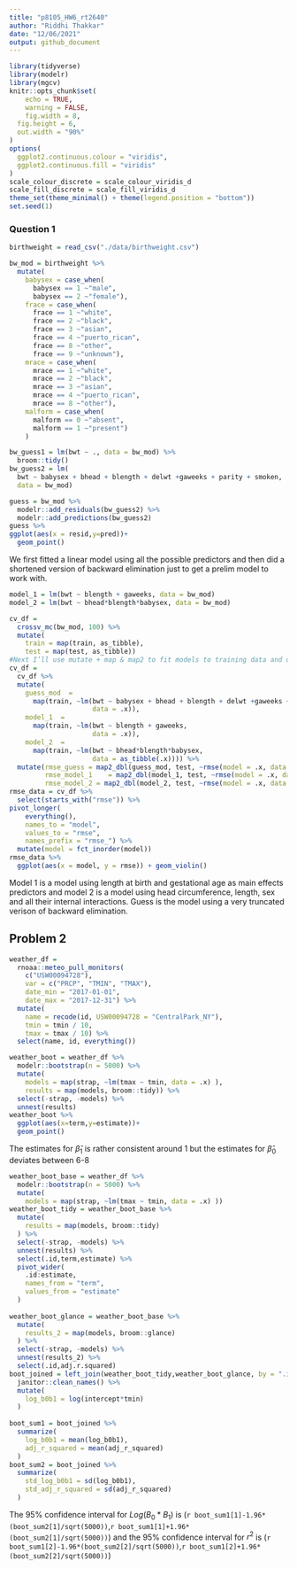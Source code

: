 ```yaml
---
title: "p8105_HW6_rt2640"
author: "Riddhi Thakkar"
date: "12/06/2021"
output: github_document
---
```


```r
library(tidyverse)
library(modelr)
library(mgcv)
knitr::opts_chunk$set(
	echo = TRUE,
	warning = FALSE,
	fig.width = 8, 
  fig.height = 6,
  out.width = "90%"
)
options(
  ggplot2.continuous.colour = "viridis",
  ggplot2.continuous.fill = "viridis"
)
scale_colour_discrete = scale_colour_viridis_d
scale_fill_discrete = scale_fill_viridis_d
theme_set(theme_minimal() + theme(legend.position = "bottom"))
set.seed(1)

```


### Question 1

```r
birthweight = read_csv("./data/birthweight.csv")
```

```r
bw_mod = birthweight %>% 
  mutate(
    babysex = case_when(
      babysex == 1 ~"male",
      babysex == 2 ~"female"),
    frace = case_when(
      frace == 1 ~"white",
      frace == 2 ~"black",
      frace == 3 ~"asian",
      frace == 4 ~"puerto_rican",
      frace == 8 ~"other",
      frace == 9 ~"unknown"),
    mrace = case_when(
      mrace == 1 ~"white",
      mrace == 2 ~"black",
      mrace == 3 ~"asian",
      mrace == 4 ~"puerto_rican",
      mrace == 8 ~"other"),
    malform = case_when(
      malform == 0 ~"absent",
      malform == 1 ~"present")
    )
```

```r
bw_guess1 = lm(bwt ~ ., data = bw_mod) %>% 
  broom::tidy()
bw_guess2 = lm(
  bwt ~ babysex + bhead + blength + delwt +gaweeks + parity + smoken, 
  data = bw_mod)
```

```r
guess = bw_mod %>% 
  modelr::add_residuals(bw_guess2) %>%  
  modelr::add_predictions(bw_guess2)
guess %>% 
ggplot(aes(x = resid,y=pred))+
  geom_point()
```

We first fitted a linear model using all the possible predictors and then did a shortened version of backward elimination just to get a prelim model to work with.

```r
model_1 = lm(bwt ~ blength + gaweeks, data = bw_mod)
model_2 = lm(bwt ~ bhead*blength*babysex, data = bw_mod)
```

```r
cv_df =
  crossv_mc(bw_mod, 100) %>% 
  mutate(
    train = map(train, as_tibble),
    test = map(test, as_tibble))
#Next I’ll use mutate + map & map2 to fit models to training data and obtain corresponding RMSEs for the testing data.
cv_df = 
  cv_df %>% 
  mutate(
    guess_mod  = 
      map(train, ~lm(bwt ~ babysex + bhead + blength + delwt +gaweeks + parity + smoken, 
                     data = .x)),
    model_1  = 
      map(train, ~lm(bwt ~ blength + gaweeks, 
                     data = .x)),
    model_2  = 
      map(train, ~lm(bwt ~ bhead*blength*babysex, 
                     data = as_tibble(.x)))) %>% 
  mutate(rmse_guess = map2_dbl(guess_mod, test, ~rmse(model = .x, data = .y)),
         rmse_model_1    = map2_dbl(model_1, test, ~rmse(model = .x, data = .y)),
         rmse_model_2 = map2_dbl(model_2, test, ~rmse(model = .x, data = .y)))
rmse_data = cv_df %>% 
  select(starts_with("rmse")) %>% 
pivot_longer(
    everything(),
    names_to = "model", 
    values_to = "rmse",
    names_prefix = "rmse_") %>% 
  mutate(model = fct_inorder(model))
rmse_data %>% 
  ggplot(aes(x = model, y = rmse)) + geom_violin()
```

Model 1 is a model using length at birth and gestational age as main effects predictors and model 2 is a model using head circumference, length, sex and all their internal interactions. Guess is the model using a very truncated verison of backward elimination.



## Problem 2

```r
weather_df = 
  rnoaa::meteo_pull_monitors(
    c("USW00094728"),
    var = c("PRCP", "TMIN", "TMAX"), 
    date_min = "2017-01-01",
    date_max = "2017-12-31") %>%
  mutate(
    name = recode(id, USW00094728 = "CentralPark_NY"),
    tmin = tmin / 10,
    tmax = tmax / 10) %>%
  select(name, id, everything())
```

```r
weather_boot = weather_df %>% 
  modelr::bootstrap(n = 5000) %>% 
  mutate(
    models = map(strap, ~lm(tmax ~ tmin, data = .x) ),
    results = map(models, broom::tidy)) %>% 
  select(-strap, -models) %>% 
  unnest(results)
weather_boot %>% 
  ggplot(aes(x=term,y=estimate))+
  geom_point()
```

The estimates for $\hat\beta_1$ is rather consistent around 1 but the estimates for $\hat\beta_0$ deviates between 6-8

```r
weather_boot_base = weather_df %>% 
  modelr::bootstrap(n = 5000) %>% 
  mutate(
    models = map(strap, ~lm(tmax ~ tmin, data = .x) ))
weather_boot_tidy = weather_boot_base %>% 
  mutate(
    results = map(models, broom::tidy)
  ) %>% 
  select(-strap, -models) %>% 
  unnest(results) %>% 
  select(.id,term,estimate) %>% 
  pivot_wider(
    .id:estimate,
    names_from = "term",
    values_from = "estimate"
  )
  
weather_boot_glance = weather_boot_base %>% 
  mutate(
    results_2 = map(models, broom::glance)
  ) %>% 
  select(-strap, -models) %>% 
  unnest(results_2) %>% 
  select(.id,adj.r.squared)
boot_joined = left_join(weather_boot_tidy,weather_boot_glance, by = ".id") %>% 
  janitor::clean_names() %>% 
  mutate(
    log_b0b1 = log(intercept*tmin)
  )
  
boot_sum1 = boot_joined %>%  
  summarize(
    log_b0b1 = mean(log_b0b1),
    adj_r_squared = mean(adj_r_squared)
  )
boot_sum2 = boot_joined %>% 
  summarize(
    std_log_b0b1 = sd(log_b0b1),
    std_adj_r_squared = sd(adj_r_squared)
  )
```

The 95% confidence interval for $Log(B_0*B_1)$ is (`r boot_sum1[1]-1.96*(boot_sum2[1]/sqrt(5000))`,`r boot_sum1[1]+1.96*(boot_sum2[1]/sqrt(5000))`) and the 95% confidence interval for $r^2$ is (`r boot_sum1[2]-1.96*(boot_sum2[2]/sqrt(5000))`,`r boot_sum1[2]+1.96*(boot_sum2[2]/sqrt(5000))`)


